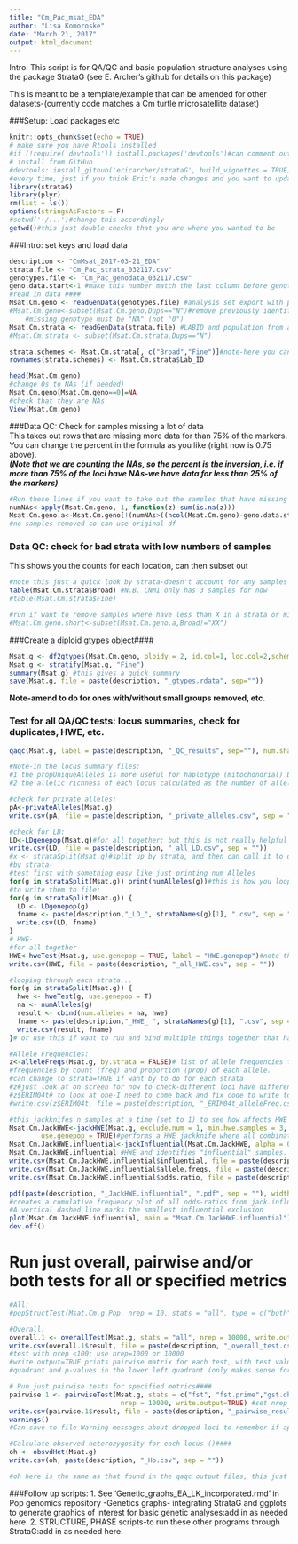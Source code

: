 ```yaml
---
title: "Cm_Pac_msat_EDA"
author: "Lisa Komoroske"
date: "March 21, 2017"
output: html_document
---
```


Intro: This script is for QA/QC and basic population structure analyses using the package StrataG (see E. Archer's github for details on this package)

This is meant to be a template/example that can be amended for other datasets-(currently code matches a Cm turtle microsatellite dataset)  

###Setup: Load packages etc
```r
knitr::opts_chunk$set(echo = TRUE)
# make sure you have Rtools installed
#if (!require('devtools')) install.packages('devtools')#can comment out if/once you have installed
# install from GitHub
#devtools::install_github('ericarcher/strataG', build_vignettes = TRUE)#need internet connection. don't need to run
#every time, just if you think Eric's made changes and you want to update
library(strataG)
library(plyr)
rm(list = ls())
options(stringsAsFactors = F)
#setwd('~/...')#change this accordingly
getwd()#this just double checks that you are where you wanted to be
```

###Intro: set keys and load data
```r

description <- "CmMsat_2017-03-21_EDA"
strata.file <- "Cm_Pac_strata_032117.csv"
genotypes.file <- "Cm_Pac_genodata_032117.csv"
geno.data.start<-1 #make this number match the last column before genotype data
#read in data ####
Msat.Cm.geno <- readGenData(genotypes.file) #analysis set export with population column removed
#Msat.Cm.geno<-subset(Msat.Cm.geno,Dups=="N")#remove previously identified/marked duplicates
    #missing genotype must be "NA" (not "0")
Msat.Cm.strata <- readGenData(strata.file) #LABID and population from analysis set.
#Msat.Cm.strata <- subset(Msat.Cm.strata,Dups=="N")

strata.schemes <- Msat.Cm.strata[, c("Broad","Fine")]#note-here you can have additional columns, and then this makes it easy to switch between strata levels below
rownames(strata.schemes) <- Msat.Cm.strata$Lab_ID

head(Msat.Cm.geno)
#change 0s to NAs (if needed)
Msat.Cm.geno[Msat.Cm.geno==0]=NA
#check that they are NAs
View(Msat.Cm.geno)
```

###Data QC: Check for samples missing a lot of data  
This takes out rows that are missing more data for than 75% of the markers. You can change the percent in the formula as you like (right now is 0.75 above).  
***(Note that we are counting the NAs, so the percent is the inversion, i.e. if more than 75% of the loci have NAs-we have data for less than 25% of the markers)***
```r
#Run these lines if you want to take out the samples that have missing data over a certain percent: #####
numNAs<-apply(Msat.Cm.geno, 1, function(z) sum(is.na(z)))
Msat.Cm.geno.a<-Msat.Cm.geno[!(numNAs>((ncol(Msat.Cm.geno)-geno.data.start))*0.75),]
#no samples removed so can use original df
```

### Data QC: check for bad strata with low numbers of samples  
This shows you the counts for each location, can then subset out  
```r
#note this just a quick look by strata-doesn't account for any samples that were dropped from above due to a lot of missing data
table(Msat.Cm.strata$Broad) #N.B. CNMI only has 3 samples for now
#table(Msat.Cm.strata$Fine)

#run if want to remove samples where have less than X in a strata or missing data for an entire locus:
#Msat.Cm.geno.short<-subset(Msat.Cm.geno.a,Broad!="XX")

```

###Create a diploid gtypes object####
```r
Msat.g <- df2gtypes(Msat.Cm.geno, ploidy = 2, id.col=1, loc.col=2,schemes = strata.schemes)
Msat.g <- stratify(Msat.g, "Fine")
summary(Msat.g) #this gives a quick summary
save(Msat.g, file = paste(description, "_gtypes.rdata", sep=""))
```

**Note-amend to do for ones with/without small groups removed, etc.**

### Test for all QA/QC tests: locus summaries, check for duplicates, HWE, etc.  
```r
qaqc(Msat.g, label = paste(description, "_QC_results", sep=""), num.shared = 0.9) 

#Note-in the locus summary files:
#1 the propUniqueAlleles is more useful for haplotype (mitochondrial) bc it is the percentage of alleles at that locus that only occur once (so for diploid markers, this=one individual is heterozygous)
#2 the allelic richness of each locus calculated as the number of alleles divided by the number of samples without missing data at that locus.

#check for private alleles:
pA<-privateAlleles(Msat.g)
write.csv(pA, file = paste(description, "_private_alleles.csv", sep = ""))

#check for LD:
LD<-LDgenepop(Msat.g)#for all together; but this is not really helpful since if there's underlying structure it can make them come out as linked; need to do by strata
write.csv(LD, file = paste(description, "_all_LD.csv", sep = ""))
#x <- strataSplit(Msat.g)#split up by strata, and then can call it to do something
#by strata-
#test first with something easy like just printing num Alleles
for(g in strataSplit(Msat.g)) print(numAlleles(g))#this is how you loop it through all the strata, use print if you just want to see it
#to write them to file:
for(g in strataSplit(Msat.g)) {
  LD <- LDgenepop(g)
  fname <- paste(description,"_LD_", strataNames(g)[1], ".csv", sep = "")
  write.csv(LD, fname)
}
# HWE-
#for all together-
HWE<-hweTest(Msat.g, use.genepop = TRUE, label = "HWE.genepop")#note the default is genepop is false bc eric didnt want to assume people had that, but is actually more accurate so change to true
write.csv(HWE, file = paste(description, "_all_HWE.csv", sep = ""))

#looping through each strata...
for(g in strataSplit(Msat.g)) {
  hwe <- hweTest(g, use.genepop = T)
  na <- numAlleles(g)
  result <- cbind(num.alleles = na, hwe)
  fname <- paste(description,"_HWE_ ", strataNames(g)[1], ".csv", sep = "")
  write.csv(result, fname)
}# or use this if want to run and bind multiple things together that have the same dimensions

#Allele Frequencies:
z<-alleleFreqs(Msat.g, by.strata = FALSE)# list of allele frequencies for each locus. Each element is a matrix or array with 
#frequencies by count (freq) and proportion (prop) of each allele.
#can change to strata=TRUE if want by to do for each strata
#z#just look at on screen for now to check-different loci have different lengths (# of alleles) 
#z$ERIM04t# to look at one-I need to come back and fix code to write to file by locus
#write.csv(z$ERIM04t, file = paste(description, "_ERIM04t_alleleFreq.csv", sep = ""))#example-can do one by one but I will put the loci names in a list and loop them

#this jackknifes n samples at a time (set to 1) to see how affects HWE 
Msat.Cm.JackHWE<-jackHWE(Msat.g, exclude.num = 1, min.hwe.samples = 3, show.progress = TRUE,
        use.genepop = TRUE)#performs a HWE jackknife where all combinations of exclude.num samples are left out and HWE is recalculated
Msat.Cm.JackHWE.influential<-jackInfluential(Msat.Cm.JackHWE, alpha = 0.05)
Msat.Cm.JackHWE.influential #HWE and identifies "influential" samples. Samples are "influential" if the observed HWE p-value is < alpha, but is > alpha when the samples are not present.
write.csv(Msat.Cm.JackHWE.influential$influential, file = paste(description, "_JackHWE.influential.csv", sep = ""))
write.csv(Msat.Cm.JackHWE.influential$allele.freqs, file = paste(description, "_JackHWE.allele.freqs.csv", sep = ""))
write.csv(Msat.Cm.JackHWE.influential$odds.ratio, file = paste(description, "_JackHWE.odds.ratio.csv", sep = ""))

pdf(paste(description, "_JackHWE.influential", ".pdf", sep = ""), width = 15, height = 8)
#creates a cumulative frequency plot of all odds-ratios from jack.influential. 
#A vertical dashed line marks the smallest influential exclusion
plot(Msat.Cm.JackHWE.influential, main = "Msat.Cm.JackHWE.influential")
dev.off()
```

# Run just overall, pairwise and/or both tests for all or specified metrics####
```r
#All:
#popStructTest(Msat.Cm.g.Pop, nrep = 10, stats = "all", type = c("both", "overall","pairwise"), keep.null = FALSE, quietly = FALSE, num.cores = 1,write.output = FALSE)

#Overall:
overall.1 <- overallTest(Msat.g, stats = "all", nrep = 10000, write.output=FALSE)
write.csv(overall.1$result, file = paste(description, "_overall_test.csv", sep = ""))
#test with nrep <100; use nrep=1000 or 10000
#write.output=TRUE prints pairwise matrix for each test, with test value in the upper right
#quadrant and p-values in the lower left quadrant (only makes sense for pairwise)

# Run just pairwise tests for specified metrics####
pairwise.1 <- pairwiseTest(Msat.g, stats = c("fst", "fst.prime","gst.dbl.prime"),
                            nrep = 10000, write.output=TRUE) #set nrep = 10000 after testing at <100
write.csv(pairwise.1$result, file = paste(description, "_pairwise_results.csv", sep = ""))
warnings()
#Can save to file Warning messages about dropped loci to remember if applicable

#Calculate observed heterozygosity for each locus ()####
oh <- obsvdHet(Msat.g)
write.csv(oh, paste(description, "_Ho.csv", sep = ""))

#oh here is the same as that found in the qaqc output files, this just makes it available for easy graphing manipulation
```

###Follow up scripts:
1. See 'Genetic_graphs_EA_LK_incorporated.rmd' in Pop genomics repository -Genetics graphs- integrating StrataG and ggplots to generate graphics of interest for basic genetic analyses:add in as needed here.
2. STRUCTURE, PHASE scripts-to run these other programs through StrataG:add in as needed here.